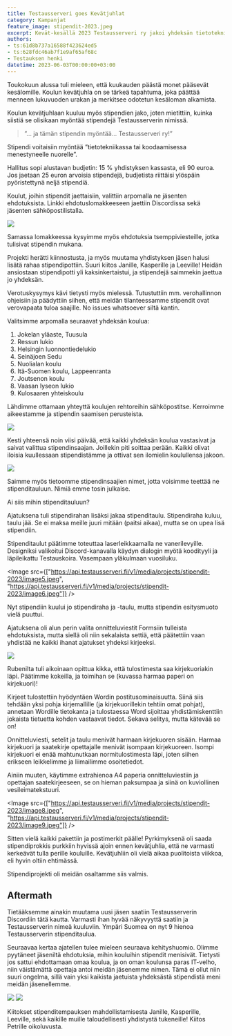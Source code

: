 ```yaml
---
title: Testausserveri goes Kevätjuhlat
category: Kampanjat
feature_image: stipendit-2023.jpeg
excerpt: Kevät-kesällä 2023 Testausserveri ry jakoi yhdeksän tietotekniikkastipendiä kouluille ympäri Suomea.
authors: 
- ts:61d8b737a16588f423624ed5
- ts:628fdc46ab7f1e9af65af68c
- Testauksen henki
datetime: 2023-06-03T00:00:00+03:00
---
```


Toukokuun alussa tuli mieleen, että kuukauden päästä monet pääsevät kesälomille. Koulun kevätjuhla on se tärkeä tapahtuma, joka päättää menneen lukuvuoden urakan ja merkitsee odotetun kesäloman alkamista.

Koulun kevätjuhlaan kuuluu myös stipendien jako, joten mietittiin, kuinka siistiä se olisikaan myöntää stipendejä Testausserverin nimissä. 

<Blockquote>”… ja tämän stipendin myöntää… Testausserveri ry!”</Blockquote>

Stipendi voitaisiin myöntää ”tietotekniikassa tai koodaamisessa menestyneelle nuorelle”.

Hallitus sopi alustavan budjetin: 15 % yhdistyksen kassasta, eli 90 euroa. Jos jaetaan 25 euron arvoisia stipendejä, budjetista riittäisi ylöspäin pyöristettynä neljä stipendiä.

Koulut, joihin stipendit jaettaisiin, valittiin arpomalla ne jäsenten ehdotuksista. Linkki ehdotuslomakkeeseen jaettiin Discordissa sekä jäsenten sähköpostilistalla.

<Image src="https://api.testausserveri.fi/v1/media/projects/stipendit-2023/image2.png" />

Samassa lomakkeessa kysyimme myös ehdotuksia tsemppiviesteille, jotka tulisivat stipendin mukana.

Projekti herätti kiinnostusta, ja myös muutama yhdistyksen jäsen halusi lisätä rahaa stipendipottiin. Suuri kiitos Janille, Kasperille ja Leeville! Heidän ansiostaan stipendipotti yli kaksinkertaistui, ja stipendejä saimmekin jaettua jo yhdeksän.

Verotuskysymys kävi tietysti myös mielessä. Tutustuttiin mm. verohallinnon ohjeisiin ja päädyttiin siihen, että meidän tilanteessamme stipendit ovat verovapaata tuloa saajille. No issues whatsoever siltä kantin. 

Valitsimme arpomalla seuraavat yhdeksän koulua:

1. Jokelan yläaste, Tuusula
2. Ressun lukio
3. Helsingin luonnontiedelukio
4. Seinäjoen Sedu
5. Nuolialan koulu
6. Itä-Suomen koulu, Lappeenranta
7. Joutsenon koulu
8. Vaasan lyseon lukio
9. Kulosaaren yhteiskoulu

Lähdimme ottamaan yhteyttä koulujen rehtoreihin sähköpostitse. Kerroimme aikeestamme ja stipendin saamisen perusteista. 

<Image src="https://api.testausserveri.fi/v1/media/projects/stipendit-2023/image3.png" caption="Tällaisella sähköpostiviestillä lähestyttiin kouluja" />

Kesti yhteensä noin viisi päivää, että kaikki yhdeksän koulua vastasivat ja saivat valittua stipendinsaajan. Joillekin piti soittaa perään. Kaikki olivat iloisia kuullessaan stipendistämme ja ottivat sen ilomielin koulullensa jakoon. 

<Image src="https://api.testausserveri.fi/v1/media/projects/stipendit-2023/image4.png" caption="Aika monta meiliä. Näköjään Apple Mail ryhmittelee ketjut otsikon mukaan." />

Saimme myös tietoomme stipendinsaajien nimet, jotta voisimme teettää ne stipenditauluun. Nimiä emme tosin julkaise.

Ai siis mihin stipenditauluun?  

Ajatuksena tuli stipendirahan lisäksi jakaa stipenditaulu. Stipendiraha kuluu, taulu jää. Se ei maksa meille juuri mitään (paitsi aikaa), mutta se on upea lisä stipendiin. 

Stipenditaulut päätimme toteuttaa laserleikkaamalla ne vanerilevyille. Designiksi valikoitui Discord-kanavalla käydyn dialogin myötä koodityyli ja läpileikattu Testauskoira. Vasempaan yläkulmaan vuosiluku.

<Image src={["https://api.testausserveri.fi/v1/media/projects/stipendit-2023/image5.jpeg", "https://api.testausserveri.fi/v1/media/projects/stipendit-2023/image6.jpeg"]} />

Nyt stipendiin kuului jo stipendiraha ja -taulu, mutta stipendin esitysmuoto vielä puuttui. 

Ajatuksena oli alun perin valita onnitteluviestit Formsiin tulleista ehdotuksista, mutta siellä oli niin sekalaista settiä, että päätettiin vaan yhdistää ne kaikki ihanat ajatukset yhdeksi kirjeeksi.

<Image src="https://api.testausserveri.fi/v1/media/projects/stipendit-2023/image7.jpeg" />

Rubenilta tuli aikoinaan opittua kikka, että tulostimesta saa kirjekuoriakin läpi. Päätimme kokeilla, ja toimihan se (kuvassa harmaa paperi on kirjekuori)!

Kirjeet tulostettiin hyödyntäen Wordin postitusominaisuutta. Siinä siis tehdään yksi pohja kirjemallille (ja kirjekuorillekin tehtiin omat pohjat), annetaan Wordille tietokanta ja tulostaessa Word sijoittaa yhdistämiskenttiin jokaista tietuetta kohden vastaavat tiedot. Sekava selitys, mutta kätevää se on!

Onnitteluviesti, setelit ja taulu menivät harmaan kirjekuoren sisään. Harmaa kirjekuori ja saatekirje opettajalle menivät isompaan kirjekuoreen. Isompi kirjekuori ei enää mahtunutkaan normitulostimesta läpi, joten siihen erikseen leikkelimme ja liimailimme osoitetiedot.

Ainiin muuten, käytimme extrahienoa A4 paperia onnitteluviestiin ja opettajan saatekirjeeseen, se on hieman paksumpaa ja siinä on kuviollinen vesileimatekstuuri. 

<Image src={["https://api.testausserveri.fi/v1/media/projects/stipendit-2023/image8.jpeg", "https://api.testausserveri.fi/v1/media/projects/stipendit-2023/image9.jpeg"]} />

Sitten vielä kaikki pakettiin ja postimerkit päälle! Pyrkimyksenä oli saada stipendiprokkis purkkiin hyvissä ajoin ennen kevätjuhlia, että ne varmasti kerkeävät tulla perille kouluille. Kevätjuhliin oli vielä aikaa puolitoista viikkoa, eli hyvin oltiin ehtimässä.

Stipendiprojekti oli meidän osaltamme siis valmis. 

## Aftermath

Tietääksemme ainakin muutama uusi jäsen saatiin Testausserverin Discordiin tätä kautta. Varmasti ihan hyvää näkyvyyttä saatiin ja Testausserverin nimeä kuuluviin. Ympäri Suomea on nyt 9 hienoa Testausserverin stipenditaulua.

Seuraavaa kertaa ajatellen tulee mieleen seuraava kehityshuomio. Olimme pyytäneet jäseniltä ehdotuksia, mihin kouluihin stipendit menisivät. Tietysti jos sattui ehdottamaan omaa koulua, ja on oman koulunsa paras IT-velho, niin väistämättä opettaja antoi meidän jäsenemme nimen. Tämä ei ollut niin suuri ongelma, sillä vain yksi kaikista jaetuista yhdeksästä stipendistä meni meidän jäsenellemme. 

<Image src="https://api.testausserveri.fi/v1/media/projects/stipendit-2023/image10.jpeg" caption="Erään koulun kevätjuhlassa" />

<Image src="https://api.testausserveri.fi/v1/media/projects/stipendit-2023/image11.png" caption="Googlen hakutuloksissa" />

Kiitokset stipenditempauksen mahdollistamisesta Janille, Kasperille, Leeville, sekä kaikille muille taloudellisesti yhdistystä tukeneille! Kiitos Petrille oikoluvusta.
